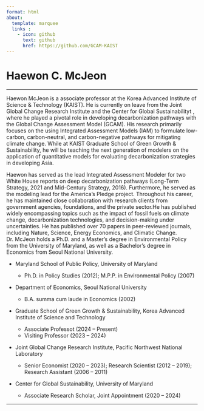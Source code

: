 ```yaml
---
format: html
about: 
  template: marquee
  links :
    - icon: github
      text: github
      href: https://github.com/GCAM-KAIST
---
```


# Haewon C. McJeon

------------------------------------------------------------------------

Haewon McJeon is a associate professor at the Korea Advanced Institute of Science & Technology (KAIST). He is currently on leave from the Joint Global Change Research Institute and the Center for Global Sustainabilityt , where he played a pivotal role in developing decarbonization pathways with the Global Change Assessment Model (GCAM). His research primarily focuses on the using Integrated Assessment Models (IAM) to formulate low-carbon, carbon-neutral, and carbon-negative pathways for mitigating climate change. While at KAIST Graduate School of Green Growth & Sustainability, he will be teaching the next generation of modelers on the application of quantitative models for evaluating decarbonization strategies in developing Asia.

Haewon has served as the lead Integrated Assessment Modeler for two White House reports on deep decarbonization pathways (Long-Term Strategy, 2021 and Mid-Century Strategy, 2016). Furthermore, he served as the modeling lead for the America's Pledge project. Throughout his career, he has maintained close collaboration with research clients from government agencies, foundations, and the private sector.He has published widely encompassing topics such as the impact of fossil fuels on climate change, decarbonization technologies, and decision-making under uncertainties. He has published over 70 papers in peer-reviewed journals, including Nature, Science, Energy Economics, and Climatic Change. Dr. McJeon holds a Ph.D. and a Master's degree in Environmental Policy from the University of Maryland, as well as a Bachelor's degree in Economics from Seoul National University.

-   Maryland School of Public Policy, University of Maryland

    -   Ph.D. in Policy Studies (2012); M.P.P. in Environmental Policy (2007)

-   Department of Economics, Seoul National University

    -   B.A. summa cum laude in Economics (2002)

-   Graduate School of Green Growth & Sustainability, Korea Advanced Institute of Science and Technology

    -   Associate Professot (2024 – Present)
    -   Visiting Professor (2023 -- 2024)

-   Joint Global Change Research Institute, Pacific Northwest National Laboratory

    -   Senior Economist (2020 -- 2023); Research Scientist (2012 -- 2019); Research Assistant (2006 -- 2011)

-   Center for Global Sustainability, University of Maryland

    -   Associate Research Scholar, Joint Appointment (2020 -- 2024)

------------------------------------------------------------------------

